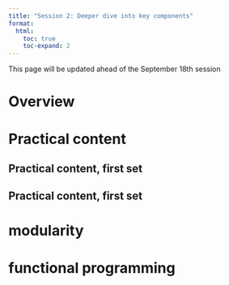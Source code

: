 ```yaml
---
title: "Session 2: Deeper dive into key components"
format:
  html:
    toc: true
    toc-expand: 2
---
```

::: callout-note
This page will be updated ahead of the September 18th session
:::

# Overview

# Practical content 

## Practical content, first set {#practical-set-one}




## Practical content, first set {#practical-set-two}

# modularity {#modularity}
 
# functional programming {#functional_programming}

